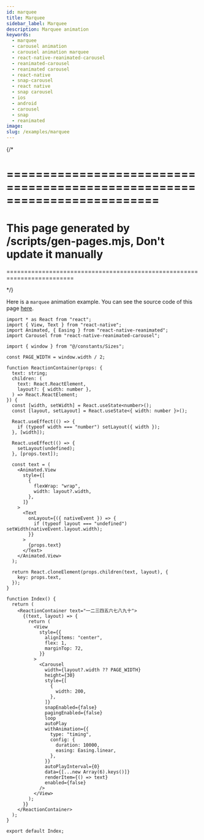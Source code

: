```yaml
---
id: marquee
title: Marquee
sidebar_label: Marquee
description: Marquee animation
keywords:
  - marquee
  - carousel animation
  - carousel animation marquee
  - react-native-reanimated-carousel
  - reanimated-carousel
  - reanimated carousel
  - react-native
  - snap-carousel
  - react native
  - snap carousel
  - ios
  - android
  - carousel
  - snap
  - reanimated
image:
slug: /examples/marquee
---
```


{/* 

=========================================================================
=========================================================================
This page generated by /scripts/gen-pages.mjs, Don't update it manually 
=========================================================================
=========================================================================

*/}

Here is a `marquee` animation example. You can see the source code of this page [here](https://github.com/dohooo/react-native-reanimated-carousel/blob/main/example/app/src/pages/marquee/index.tsx).


<Page page='marquee' />

```tsx copy
import * as React from "react";
import { View, Text } from "react-native";
import Animated, { Easing } from "react-native-reanimated";
import Carousel from "react-native-reanimated-carousel";

import { window } from "@/constants/Sizes";

const PAGE_WIDTH = window.width / 2;

function ReactionContainer(props: {
  text: string;
  children: (
    text: React.ReactElement,
    layout?: { width: number },
  ) => React.ReactElement;
}) {
  const [width, setWidth] = React.useState<number>();
  const [layout, setLayout] = React.useState<{ width: number }>();

  React.useEffect(() => {
    if (typeof width === "number") setLayout({ width });
  }, [width]);

  React.useEffect(() => {
    setLayout(undefined);
  }, [props.text]);

  const text = (
    <Animated.View
      style={[
        {
          flexWrap: "wrap",
          width: layout?.width,
        },
      ]}
    >
      <Text
        onLayout={({ nativeEvent }) => {
          if (typeof layout === "undefined") setWidth(nativeEvent.layout.width);
        }}
      >
        {props.text}
      </Text>
    </Animated.View>
  );

  return React.cloneElement(props.children(text, layout), {
    key: props.text,
  });
}

function Index() {
  return (
    <ReactionContainer text="一二三四五六七八九十">
      {(text, layout) => {
        return (
          <View
            style={{
              alignItems: "center",
              flex: 1,
              marginTop: 72,
            }}
          >
            <Carousel
              width={layout?.width ?? PAGE_WIDTH}
              height={30}
              style={[
                {
                  width: 200,
                },
              ]}
              snapEnabled={false}
              pagingEnabled={false}
              loop
              autoPlay
              withAnimation={{
                type: "timing",
                config: {
                  duration: 10000,
                  easing: Easing.linear,
                },
              }}
              autoPlayInterval={0}
              data={[...new Array(6).keys()]}
              renderItem={() => text}
              enabled={false}
            />
          </View>
        );
      }}
    </ReactionContainer>
  );
}

export default Index;

```